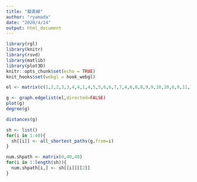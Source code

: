 ```yaml
---
title: "擬直線"
author: "ryamada"
date: "2020/4/14"
output: html_document
---
```


```r
library(rgl)
library(knitr)
library(rsvd)
library(matlib)
library(plot3D)
knitr::opts_chunk$set(echo = TRUE)
knit_hooks$set(webgl = hook_webgl)
```

```r
el <- matrix(c(1,2,2,3,3,4,4,1,4,5,5,6,6,7,7,4,6,8,8,9,9,10,10,6,9,11,11,12,12,13,13,9,2,14,14,15,15,16,16,2,15,17,17,18,18,19,19,15,17,21,21,26,26,20,20,17,21,14,14,1,1,22,22,21,22,7,7,10,10,23,23,22,28,26,26,27,27,29,29,28,27,23,23,24,24,30,30,27,24,13,13,25,25,31,31,24,29,30,30,31,31,32,32,29,28,32,32,25,25,33,33,28,33,12,12,38,38,34,34,33,19,37,37,39,39,35,35,19,39,38,38,11,11,36,36,39,3,16,16,35,35,40,40,3,5,40,40,36,36,8,8,5,18,37,37,34,34,20,20,18),byrow=TRUE,ncol=2)
```

```r
g <- graph.edgelist(el,directed=FALSE)
plot(g)
degree(g)
```

```r
distances(g) 
```
```r
sh <- list()
for(i in 1:40){
  sh[[i]] <- all_shortest_paths(g,from=i)
}
```

```r
num.shpath <- matrix(0,40,40)
for(i in 1:length(sh)){
  num.shpath[i,] <- sh[[i]][[2]]
}
```